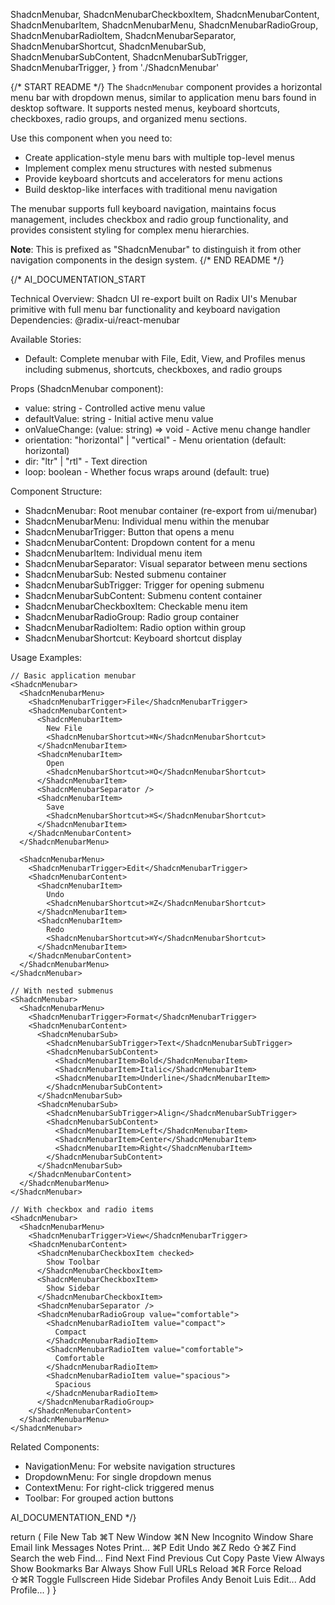   ShadcnMenubar,
  ShadcnMenubarCheckboxItem,
  ShadcnMenubarContent,
  ShadcnMenubarItem,
  ShadcnMenubarMenu,
  ShadcnMenubarRadioGroup,
  ShadcnMenubarRadioItem,
  ShadcnMenubarSeparator,
  ShadcnMenubarShortcut,
  ShadcnMenubarSub,
  ShadcnMenubarSubContent,
  ShadcnMenubarSubTrigger,
  ShadcnMenubarTrigger,
} from './ShadcnMenubar'

{/* START README */}
The `ShadcnMenubar` component provides a horizontal menu bar with dropdown menus, similar to application menu bars found in desktop software. It supports nested menus, keyboard shortcuts, checkboxes, radio groups, and organized menu sections.

Use this component when you need to:
- Create application-style menu bars with multiple top-level menus
- Implement complex menu structures with nested submenus
- Provide keyboard shortcuts and accelerators for menu actions
- Build desktop-like interfaces with traditional menu navigation

The menubar supports full keyboard navigation, maintains focus management, includes checkbox and radio group functionality, and provides consistent styling for complex menu hierarchies.

**Note**: This is prefixed as "ShadcnMenubar" to distinguish it from other navigation components in the design system.
{/* END README */}

{/*
AI_DOCUMENTATION_START

Technical Overview: Shadcn UI re-export built on Radix UI's Menubar primitive with full menu bar functionality and keyboard navigation
Dependencies: @radix-ui/react-menubar

Available Stories:
- Default: Complete menubar with File, Edit, View, and Profiles menus including submenus, shortcuts, checkboxes, and radio groups

Props (ShadcnMenubar component):
- value: string - Controlled active menu value
- defaultValue: string - Initial active menu value
- onValueChange: (value: string) => void - Active menu change handler
- orientation: "horizontal" | "vertical" - Menu orientation (default: horizontal)
- dir: "ltr" | "rtl" - Text direction
- loop: boolean - Whether focus wraps around (default: true)

Component Structure:
- ShadcnMenubar: Root menubar container (re-export from ui/menubar)
- ShadcnMenubarMenu: Individual menu within the menubar
- ShadcnMenubarTrigger: Button that opens a menu
- ShadcnMenubarContent: Dropdown content for a menu
- ShadcnMenubarItem: Individual menu item
- ShadcnMenubarSeparator: Visual separator between menu sections
- ShadcnMenubarSub: Nested submenu container
- ShadcnMenubarSubTrigger: Trigger for opening submenu
- ShadcnMenubarSubContent: Submenu content container
- ShadcnMenubarCheckboxItem: Checkable menu item
- ShadcnMenubarRadioGroup: Radio group container
- ShadcnMenubarRadioItem: Radio option within group
- ShadcnMenubarShortcut: Keyboard shortcut display

Usage Examples:
```tsx
// Basic application menubar
<ShadcnMenubar>
  <ShadcnMenubarMenu>
    <ShadcnMenubarTrigger>File</ShadcnMenubarTrigger>
    <ShadcnMenubarContent>
      <ShadcnMenubarItem>
        New File
        <ShadcnMenubarShortcut>⌘N</ShadcnMenubarShortcut>
      </ShadcnMenubarItem>
      <ShadcnMenubarItem>
        Open
        <ShadcnMenubarShortcut>⌘O</ShadcnMenubarShortcut>
      </ShadcnMenubarItem>
      <ShadcnMenubarSeparator />
      <ShadcnMenubarItem>
        Save
        <ShadcnMenubarShortcut>⌘S</ShadcnMenubarShortcut>
      </ShadcnMenubarItem>
    </ShadcnMenubarContent>
  </ShadcnMenubarMenu>
  
  <ShadcnMenubarMenu>
    <ShadcnMenubarTrigger>Edit</ShadcnMenubarTrigger>
    <ShadcnMenubarContent>
      <ShadcnMenubarItem>
        Undo
        <ShadcnMenubarShortcut>⌘Z</ShadcnMenubarShortcut>
      </ShadcnMenubarItem>
      <ShadcnMenubarItem>
        Redo
        <ShadcnMenubarShortcut>⌘Y</ShadcnMenubarShortcut>
      </ShadcnMenubarItem>
    </ShadcnMenubarContent>
  </ShadcnMenubarMenu>
</ShadcnMenubar>

// With nested submenus
<ShadcnMenubar>
  <ShadcnMenubarMenu>
    <ShadcnMenubarTrigger>Format</ShadcnMenubarTrigger>
    <ShadcnMenubarContent>
      <ShadcnMenubarSub>
        <ShadcnMenubarSubTrigger>Text</ShadcnMenubarSubTrigger>
        <ShadcnMenubarSubContent>
          <ShadcnMenubarItem>Bold</ShadcnMenubarItem>
          <ShadcnMenubarItem>Italic</ShadcnMenubarItem>
          <ShadcnMenubarItem>Underline</ShadcnMenubarItem>
        </ShadcnMenubarSubContent>
      </ShadcnMenubarSub>
      <ShadcnMenubarSub>
        <ShadcnMenubarSubTrigger>Align</ShadcnMenubarSubTrigger>
        <ShadcnMenubarSubContent>
          <ShadcnMenubarItem>Left</ShadcnMenubarItem>
          <ShadcnMenubarItem>Center</ShadcnMenubarItem>
          <ShadcnMenubarItem>Right</ShadcnMenubarItem>
        </ShadcnMenubarSubContent>
      </ShadcnMenubarSub>
    </ShadcnMenubarContent>
  </ShadcnMenubarMenu>
</ShadcnMenubar>

// With checkbox and radio items
<ShadcnMenubar>
  <ShadcnMenubarMenu>
    <ShadcnMenubarTrigger>View</ShadcnMenubarTrigger>
    <ShadcnMenubarContent>
      <ShadcnMenubarCheckboxItem checked>
        Show Toolbar
      </ShadcnMenubarCheckboxItem>
      <ShadcnMenubarCheckboxItem>
        Show Sidebar
      </ShadcnMenubarCheckboxItem>
      <ShadcnMenubarSeparator />
      <ShadcnMenubarRadioGroup value="comfortable">
        <ShadcnMenubarRadioItem value="compact">
          Compact
        </ShadcnMenubarRadioItem>
        <ShadcnMenubarRadioItem value="comfortable">
          Comfortable
        </ShadcnMenubarRadioItem>
        <ShadcnMenubarRadioItem value="spacious">
          Spacious
        </ShadcnMenubarRadioItem>
      </ShadcnMenubarRadioGroup>
    </ShadcnMenubarContent>
  </ShadcnMenubarMenu>
</ShadcnMenubar>
```

Related Components:
- NavigationMenu: For website navigation structures
- DropdownMenu: For single dropdown menus
- ContextMenu: For right-click triggered menus
- Toolbar: For grouped action buttons

AI_DOCUMENTATION_END
*/}

  return (
    <ShadcnMenubar>
      <ShadcnMenubarMenu>
        <ShadcnMenubarTrigger>File</ShadcnMenubarTrigger>
        <ShadcnMenubarContent>
          <ShadcnMenubarItem>
            New Tab <ShadcnMenubarShortcut>⌘T</ShadcnMenubarShortcut>
          </ShadcnMenubarItem>
          <ShadcnMenubarItem>
            New Window <ShadcnMenubarShortcut>⌘N</ShadcnMenubarShortcut>
          </ShadcnMenubarItem>
          <ShadcnMenubarItem disabled>New Incognito Window</ShadcnMenubarItem>
          <ShadcnMenubarSeparator />
          <ShadcnMenubarSub>
            <ShadcnMenubarSubTrigger>Share</ShadcnMenubarSubTrigger>
            <ShadcnMenubarSubContent>
              <ShadcnMenubarItem>Email link</ShadcnMenubarItem>
              <ShadcnMenubarItem>Messages</ShadcnMenubarItem>
              <ShadcnMenubarItem>Notes</ShadcnMenubarItem>
            </ShadcnMenubarSubContent>
          </ShadcnMenubarSub>
          <ShadcnMenubarSeparator />
          <ShadcnMenubarItem>
            Print... <ShadcnMenubarShortcut>⌘P</ShadcnMenubarShortcut>
          </ShadcnMenubarItem>
        </ShadcnMenubarContent>
      </ShadcnMenubarMenu>
      <ShadcnMenubarMenu>
        <ShadcnMenubarTrigger>Edit</ShadcnMenubarTrigger>
        <ShadcnMenubarContent>
          <ShadcnMenubarItem>
            Undo <ShadcnMenubarShortcut>⌘Z</ShadcnMenubarShortcut>
          </ShadcnMenubarItem>
          <ShadcnMenubarItem>
            Redo <ShadcnMenubarShortcut>⇧⌘Z</ShadcnMenubarShortcut>
          </ShadcnMenubarItem>
          <ShadcnMenubarSeparator />
          <ShadcnMenubarSub>
            <ShadcnMenubarSubTrigger>Find</ShadcnMenubarSubTrigger>
            <ShadcnMenubarSubContent>
              <ShadcnMenubarItem>Search the web</ShadcnMenubarItem>
              <ShadcnMenubarSeparator />
              <ShadcnMenubarItem>Find...</ShadcnMenubarItem>
              <ShadcnMenubarItem>Find Next</ShadcnMenubarItem>
              <ShadcnMenubarItem>Find Previous</ShadcnMenubarItem>
            </ShadcnMenubarSubContent>
          </ShadcnMenubarSub>
          <ShadcnMenubarSeparator />
          <ShadcnMenubarItem>Cut</ShadcnMenubarItem>
          <ShadcnMenubarItem>Copy</ShadcnMenubarItem>
          <ShadcnMenubarItem>Paste</ShadcnMenubarItem>
        </ShadcnMenubarContent>
      </ShadcnMenubarMenu>
      <ShadcnMenubarMenu>
        <ShadcnMenubarTrigger>View</ShadcnMenubarTrigger>
        <ShadcnMenubarContent>
          <ShadcnMenubarCheckboxItem>
            Always Show Bookmarks Bar
          </ShadcnMenubarCheckboxItem>
          <ShadcnMenubarCheckboxItem checked>
            Always Show Full URLs
          </ShadcnMenubarCheckboxItem>
          <ShadcnMenubarSeparator />
          <ShadcnMenubarItem inset>
            Reload <ShadcnMenubarShortcut>⌘R</ShadcnMenubarShortcut>
          </ShadcnMenubarItem>
          <ShadcnMenubarItem disabled inset>
            Force Reload <ShadcnMenubarShortcut>⇧⌘R</ShadcnMenubarShortcut>
          </ShadcnMenubarItem>
          <ShadcnMenubarSeparator />
          <ShadcnMenubarItem inset>Toggle Fullscreen</ShadcnMenubarItem>
          <ShadcnMenubarSeparator />
          <ShadcnMenubarItem inset>Hide Sidebar</ShadcnMenubarItem>
        </ShadcnMenubarContent>
      </ShadcnMenubarMenu>
      <ShadcnMenubarMenu>
        <ShadcnMenubarTrigger>Profiles</ShadcnMenubarTrigger>
        <ShadcnMenubarContent>
          <ShadcnMenubarRadioGroup value="benoit">
            <ShadcnMenubarRadioItem value="andy">Andy</ShadcnMenubarRadioItem>
            <ShadcnMenubarRadioItem value="benoit">
              Benoit
            </ShadcnMenubarRadioItem>
            <ShadcnMenubarRadioItem value="Luis">Luis</ShadcnMenubarRadioItem>
          </ShadcnMenubarRadioGroup>
          <ShadcnMenubarSeparator />
          <ShadcnMenubarItem inset>Edit...</ShadcnMenubarItem>
          <ShadcnMenubarSeparator />
          <ShadcnMenubarItem inset>Add Profile...</ShadcnMenubarItem>
        </ShadcnMenubarContent>
      </ShadcnMenubarMenu>
    </ShadcnMenubar>
  )
}
